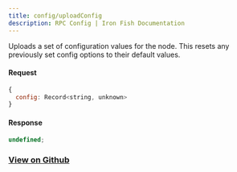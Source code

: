```yaml
---
title: config/uploadConfig
description: RPC Config | Iron Fish Documentation
---
```


Uploads a set of configuration values for the node.
This resets any previously set config options to their default values.

#### Request

```js
{
  config: Record<string, unknown>
}
```

#### Response

```js
undefined;
```

### [View on Github](https://github.com/iron-fish/ironfish/blob/master/ironfish/src/rpc/routes/config/uploadConfig.ts)
